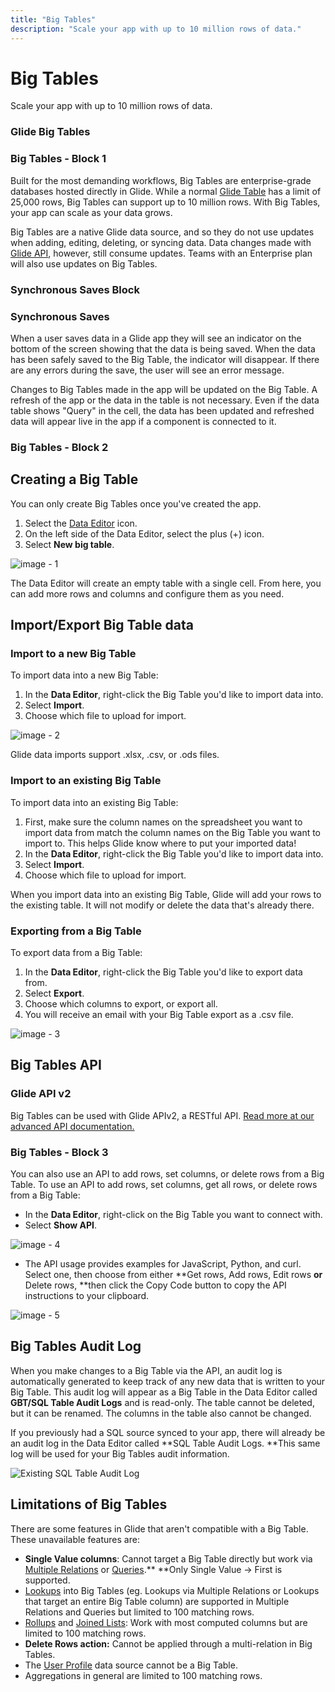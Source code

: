 ```yaml
---
title: "Big Tables"
description: "Scale your app with up to 10 million rows of data."
---
```


# Big Tables

Scale your app with up to 10 million rows of data.

### Glide Big Tables

### Big Tables - Block 1

Built for the most demanding workflows, Big Tables are enterprise-grade databases hosted directly in Glide. While a normal [Glide Table](/glide-tables) has a limit of 25,000 rows, Big Tables can support up to 10 million rows. With Big Tables, your app can scale as your data grows.

Big Tables are a native Glide data source, and so they do not use updates when adding, editing, deleting, or syncing data. Data changes made with [Glide API](/essentials/data-sources/getting-started-with-the-glide-api), however, still consume updates. Teams with an Enterprise plan will also use updates on Big Tables. 

### Synchronous Saves Block

### Synchronous Saves

When a user saves data in a Glide app they will see an indicator on the bottom of the screen showing that the data is being saved. When the data has been safely saved to the Big Table, the indicator will disappear. If there are any errors during the save, the user will see an error message. 

Changes to Big Tables made in the app will be updated on the Big Table. A refresh of the app or the data in the table is not necessary. Even if the data table shows "Query" in the cell, the data has been updated and refreshed data will appear live in the app if a component is connected to it. 

### Big Tables - Block 2

## Creating a Big Table

You can only create Big Tables once you've created the app.

1. Select the [Data Editor](/data-editor) icon.
2. On the left side of the Data Editor, select the plus (+) icon.
3. Select **New big table**.



![image - 1](https://images.ctfassets.net/yreygbm72t08/7eUydSRkv3zpUFXHEQvYrl/8f9bc24927d977ad48b46381bedc3ea3/image.png)



The Data Editor will create an empty table with a single cell. From here, you can add more rows and columns and configure them as you need.

## Import/Export Big Table data

### Import to a new Big Table

To import data into a new Big Table:

1. In the **Data Editor**, right-click the Big Table you'd like to import data into.
2. Select **Import**.
3. Choose which file to upload for import.



![image - 2](https://images.ctfassets.net/yreygbm72t08/BTB1j4qC7DEHvDiSu7VZb/371421ce2926347f859095e521617f79/image.png)



Glide data imports support .xlsx, .csv, or .ods files.

### Import to an existing Big Table

To import data into an existing Big Table:

1. First, make sure the column names on the spreadsheet you want to import data from match the column names on the Big Table you want to import to. This helps Glide know where to put your imported data!
2. In the **Data Editor**, right-click the Big Table you'd like to import data into.
3. Select **Import**.
4. Choose which file to upload for import.

When you import data into an existing Big Table, Glide will add your rows to the existing table. It will not modify or delete the data that's already there.

### Exporting from a Big Table

To export data from a Big Table:

1. In the **Data Editor**, right-click the Big Table you'd like to export data from.
2. Select **Export**.
3. Choose which columns to export, or export all.
4. You will receive an email with your Big Table export as a .csv file.



![image - 3](https://images.ctfassets.net/yreygbm72t08/5ksQuVihZB0QqgHgENW6dj/98ae591478228628f5d77a4a1ae5b9c4/image.png)



## Big Tables API



### Glide API v2

Big Tables can be used with Glide APIv2, a RESTful API. [Read more at our advanced API documentation.](https://apidocs.glideapps.com/api-reference/v2/general/introduction)

### Big Tables - Block 3

You can also use an API to add rows, set columns, or delete rows from a Big Table. To use an API to add rows, set columns, get all rows, or delete rows from a Big Table:

- In the **Data Editor**, right-click on the Big Table you want to connect with.
- Select **Show API**.



![image - 4](https://images.ctfassets.net/yreygbm72t08/5F06LMd7jBmnfbZfhL3VlB/2cb9bf8722ea51f5ae7daefe9ef7ccad/image.png)



- The API usage provides examples for JavaScript, Python, and curl. Select one, then choose from either **Get rows, Add rows, Edit rows **or** Delete rows, **then click the Copy Code button to copy the API instructions to your clipboard.



![image - 5](https://images.ctfassets.net/yreygbm72t08/1PfTJcgrYXrdBk55Ik6eUj/34008e13942b614dd9cfb1b73e391b92/image.png)



## Big Tables Audit Log

When you make changes to a Big Table via the API, an audit log is automatically generated to keep track of any new data that is written to your Big Table. This audit log will appear as a Big Table in the Data Editor called **GBT/SQL Table Audit Logs** and is read-only. The table cannot be deleted, but it can be renamed. The columns in the table also cannot be changed.

If you previously had a SQL source synced to your app, there will already be an audit log in the Data Editor called **SQL Table Audit Logs. **This same log will be used for your Big Tables audit information.



![Existing SQL Table Audit Log](https://images.ctfassets.net/yreygbm72t08/aUP9emZyOeYcxlTmDsHgk/1182aeb81faa7c521611b2422ace5a47/image.png)



## Limitations of Big Tables

There are some features in Glide that aren't compatible with a Big Table. These unavailable features are:

- **Single Value columns**: Cannot target a Big Table directly but work via [Multiple Relations](/automation/computed-columns/relations#building-multiple-relations) or [Queries](/automation/computed-columns/query-column).** **Only Single Value → First is supported.
- [Lookups](/lookup-column) into Big Tables (eg. Lookups via Multiple Relations or Lookups that target an entire Big Table column) are supported in Multiple Relations and Queries but limited to 100 matching rows.
- [Rollups](/rollup-column) and [Joined Lists](/automation/computed-columns/joined-list): Work with most computed columns but are limited to 100 matching rows.
- **Delete Rows action:** Cannot be applied through a multi-relation in Big Tables.
- The [User Profile](/user-profiles) data source cannot be a Big Table.
- Aggregations in general are limited to 100 matching rows.



